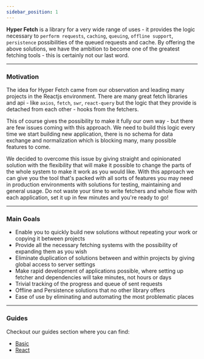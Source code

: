 ```yaml
---
sidebar_position: 1
---
```


**Hyper Fetch** is a library for a very wide range of uses - it provides the logic necessary to `perform requests`,
`caching`, `queuing`, `offline support`, `persistence` possibilities of the queued requests and cache. By offering the
above solutions, we have the ambition to become one of the greatest fetching tools - this is certainly not our last
word.

---

### Motivation

The idea for Hyper Fetch came from our observation and leading many projects in the Reactjs environment. There are many
great fetch libraries and api - like `axios`, `fetch`, `swr`, `react-query` but the logic that they provide is detached
from each other - hooks from the fetchers.

This of course gives the possibility to make it fully our own way - but there are few issues coming with this approach.
We need to build this logic every time we start building new application, there is no schema for data exchange and
normalization which is blocking many, many possible features to come.

We decided to overcome this issue by giving straight and opinionated solution with the flexibility that will make it
possible to change the parts of the whole system to make it work as you would like. With this approach we can give you
the tool that's packed with all sorts of features you may need in production environments with solutions for testing,
maintaining and general usage. Do not waste your time to write fetchers and whole flow with each application, set it up
in few minutes and you're ready to go!

---

### Main Goals

- Enable you to quickly build new solutions without repeating your work or copying it between projects
- Provide all the necessary fetching systems with the possibility of expanding them as you wish
- Eliminate duplication of solutions between and within projects by giving global access to server settings
- Make rapid development of applications possible, where setting up fetcher and dependencies will take minutes, not
  hours or days
- Trivial tracking of the progress and queue of sent requests
- Offline and Persistence solutions that no other library offers
- Ease of use by eliminating and automating the most problematic places

---

### Guides

Checkout our guides section where you can find:

- [Basic](/guides/Basic/Dispatching)
- [React](/guides/React/Fetching)
